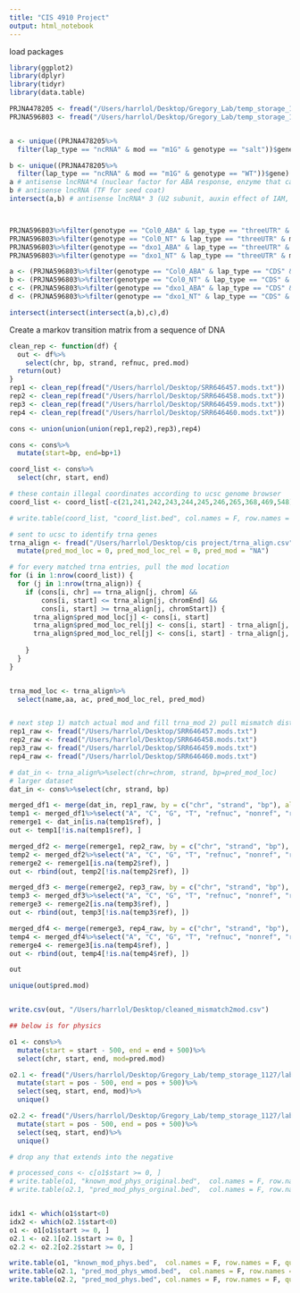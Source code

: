 ```yaml
---
title: "CIS 4910 Project"
output: html_notebook
---
```


load packages

```r
library(ggplot2)
library(dplyr)
library(tidyr)
library(data.table)

```

```r
PRJNA478205 <- fread("/Users/harrlol/Desktop/Gregory_Lab/temp_storage_1127/lab_results/new/PRJNA478205/mod_long.csv")
PRJNA596803 <- fread("/Users/harrlol/Desktop/Gregory_Lab/temp_storage_1127/lab_results/new/PRJNA596803/mod_long.csv")


a <- unique((PRJNA478205%>%
  filter(lap_type == "ncRNA" & mod == "m1G" & genotype == "salt"))$gene)

b <- unique((PRJNA478205%>%
  filter(lap_type == "ncRNA" & mod == "m1G" & genotype == "WT"))$gene)
a # antisense lncRNA*4 (nuclear factor for ABA response, enzyme that catalyze oxidation of aromatic allylic alcohols, auxin regulation), DNA repair DEAD helicase, 
b # antisense lncRNA (TF for seed coat)
intersect(a,b) # antisense lncRNA* 3 (U2 subunit, auxin effect of IAM, phospholipase-like protein), rrna*2



PRJNA596803%>%filter(genotype == "Col0_ABA" & lap_type == "threeUTR" & mod == "m3C")
PRJNA596803%>%filter(genotype == "Col0_NT" & lap_type == "threeUTR" & mod == "m3C")
PRJNA596803%>%filter(genotype == "dxo1_ABA" & lap_type == "threeUTR" & mod == "m3C")
PRJNA596803%>%filter(genotype == "dxo1_NT" & lap_type == "threeUTR" & mod == "m3C") 

a <- (PRJNA596803%>%filter(genotype == "Col0_ABA" & lap_type == "CDS" & mod == "D"))$gene
b <- (PRJNA596803%>%filter(genotype == "Col0_NT" & lap_type == "CDS" & mod == "D"))$gene
c <- (PRJNA596803%>%filter(genotype == "dxo1_ABA" & lap_type == "CDS" & mod == "D"))$gene
d <- (PRJNA596803%>%filter(genotype == "dxo1_NT" & lap_type == "CDS" & mod == "D"))$gene #response to abiotic stress GO

intersect(intersect(intersect(a,b),c),d)


```

Create a markov transition matrix from a sequence of DNA

```r
clean_rep <- function(df) {
  out <- df%>%
    select(chr, bp, strand, refnuc, pred.mod)
  return(out)
}
rep1 <- clean_rep(fread("/Users/harrlol/Desktop/SRR646457.mods.txt"))
rep2 <- clean_rep(fread("/Users/harrlol/Desktop/SRR646458.mods.txt"))
rep3 <- clean_rep(fread("/Users/harrlol/Desktop/SRR646459.mods.txt"))
rep4 <- clean_rep(fread("/Users/harrlol/Desktop/SRR646460.mods.txt"))

cons <- union(union(union(rep1,rep2),rep3),rep4)

cons <- cons%>%
  mutate(start=bp, end=bp+1)

coord_list <- cons%>%
  select(chr, start, end)

# these contain illegal coordinates according to ucsc genome browser
coord_list <- coord_list[-c(21,241,242,243,244,245,246,265,368,469,548), ]

# write.table(coord_list, "coord_list.bed", col.names = F, row.names = F, quote = FALSE)

# sent to ucsc to identify trna genes
trna_align <- fread("/Users/harrlol/Desktop/cis project/trna_align.csv")%>%
  mutate(pred_mod_loc = 0, pred_mod_loc_rel = 0, pred_mod = "NA")

# for every matched trna entries, pull the mod location
for (i in 1:nrow(coord_list)) {
  for (j in 1:nrow(trna_align)) {
    if (cons[i, chr] == trna_align[j, chrom] &&
        cons[i, start] <= trna_align[j, chromEnd] &&
        cons[i, start] >= trna_align[j, chromStart]) {
      trna_align$pred_mod_loc[j] <- cons[i, start]
      trna_align$pred_mod_loc_rel[j] <- cons[i, start] - trna_align[j, chromStart]
      trna_align$pred_mod_loc_rel[j] <- cons[i, start] - trna_align[j, chromStart]
      
    }
  }
}


trna_mod_loc <- trna_align%>%
  select(name,aa, ac, pred_mod_loc_rel, pred_mod)


# next step 1) match actual mod and fill trna_mod 2) pull mismatch distrbution and finish assembly (gon require loops)
rep1_raw <- fread("/Users/harrlol/Desktop/SRR646457.mods.txt")
rep2_raw <- fread("/Users/harrlol/Desktop/SRR646458.mods.txt")
rep3_raw <- fread("/Users/harrlol/Desktop/SRR646459.mods.txt")
rep4_raw <- fread("/Users/harrlol/Desktop/SRR646460.mods.txt")

# dat_in <- trna_align%>%select(chr=chrom, strand, bp=pred_mod_loc)
# larger dataset
dat_in <- cons%>%select(chr, strand, bp)

merged_df1 <- merge(dat_in, rep1_raw, by = c("chr", "strand", "bp"), all.x = TRUE)
temp1 <- merged_df1%>%select("A", "C", "G", "T", "refnuc", "nonref", "ref", "pred.mod")
remerge1 <- dat_in[is.na(temp1$ref), ]
out <- temp1[!is.na(temp1$ref), ]

merged_df2 <- merge(remerge1, rep2_raw, by = c("chr", "strand", "bp"), all.x = TRUE)
temp2 <- merged_df2%>%select("A", "C", "G", "T", "refnuc", "nonref", "ref", "pred.mod")
remerge2 <- remerge1[is.na(temp2$ref), ]
out <- rbind(out, temp2[!is.na(temp2$ref), ])

merged_df3 <- merge(remerge2, rep3_raw, by = c("chr", "strand", "bp"), all.x = TRUE)
temp3 <- merged_df3%>%select("A", "C", "G", "T", "refnuc", "nonref", "ref", "pred.mod")
remerge3 <- remerge2[is.na(temp3$ref), ]
out <- rbind(out, temp3[!is.na(temp3$ref), ])

merged_df4 <- merge(remerge3, rep4_raw, by = c("chr", "strand", "bp"), all.x = TRUE)
temp4 <- merged_df4%>%select("A", "C", "G", "T", "refnuc", "nonref", "ref", "pred.mod")
remerge4 <- remerge3[is.na(temp4$ref), ]
out <- rbind(out, temp4[!is.na(temp4$ref), ])

out

unique(out$pred.mod)


write.csv(out, "/Users/harrlol/Desktop/cleaned_mismatch2mod.csv")


```

```r





## below is for physics

o1 <- cons%>%
  mutate(start = start - 500, end = end + 500)%>%
  select(chr, start, end, mod=pred.mod)

o2.1 <- fread("/Users/harrlol/Desktop/Gregory_Lab/temp_storage_1127/lab_results/new/PRJNA478205/mod_long.csv")%>%
  mutate(start = pos - 500, end = pos + 500)%>%
  select(seq, start, end, mod)%>%
  unique()

o2.2 <- fread("/Users/harrlol/Desktop/Gregory_Lab/temp_storage_1127/lab_results/new/PRJNA478205/mod_long.csv")%>%
  mutate(start = pos - 500, end = pos + 500)%>%
  select(seq, start, end)%>%
  unique()

# drop any that extends into the negative

# processed_cons <- c[o1$start >= 0, ]
# write.table(o1, "known_mod_phys_original.bed",  col.names = F, row.names = F, quote = FALSE, sep = '\t')
# write.table(o2.1, "pred_mod_phys_orginal.bed",  col.names = F, row.names = F, quote = FALSE, sep = '\t')


idx1 <- which(o1$start<0)
idx2 <- which(o2.1$start<0)
o1 <- o1[o1$start >= 0, ]
o2.1 <- o2.1[o2.1$start >= 0, ]
o2.2 <- o2.2[o2.2$start >= 0, ]

write.table(o1, "known_mod_phys.bed",  col.names = F, row.names = F, quote = FALSE, sep = '\t')
write.table(o2.1, "pred_mod_phys_wmod.bed",  col.names = F, row.names = F, quote = FALSE, sep = '\t')
write.table(o2.2, "pred_mod_phys.bed", col.names = F, row.names = F, quote = FALSE, sep = '\t')
```
